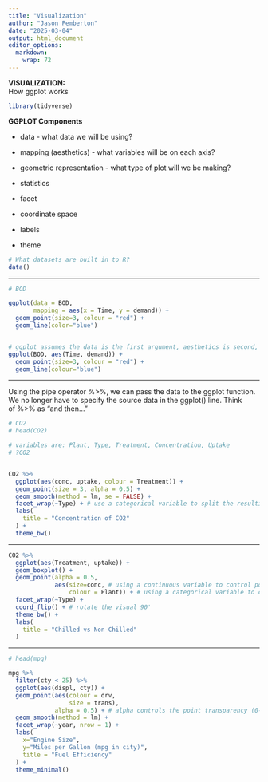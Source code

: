 ```yaml
---
title: "Visualization"
author: "Jason Pemberton"
date: "2025-03-04"
output: html_document
editor_options: 
  markdown: 
    wrap: 72
---
```


**VISUALIZATION:**  
How ggplot works

```r
library(tidyverse)
```

**GGPLOT Components**  

-   data - what data we will be using?  

-   mapping (aesthetics) - what variables will be on each axis?  

-   geometric representation - what type of plot will we be making?  

-   statistics  

-   facet  

-   coordinate space  

-   labels  

-   theme  

```r
# What datasets are built in to R?
data()
```

___


```r
# BOD

ggplot(data = BOD,
       mapping = aes(x = Time, y = demand)) +
  geom_point(size=3, colour = "red") +
  geom_line(color="blue")


# ggplot assumes the data is the first argument, aesthetics is second, and your first variable is x, the second is y. 
ggplot(BOD, aes(Time, demand)) +
  geom_point(size=3, colour = "red") +
  geom_line(colour="blue")
```

___

Using the pipe operator %>%, we can pass the data to the ggplot function.  
We no longer have to specify the source data in the ggplot() line. Think  
of %>% as "and then..."  

```r

# CO2
# head(CO2)

# variables are: Plant, Type, Treatment, Concentration, Uptake
# ?CO2


CO2 %>% 
  ggplot(aes(conc, uptake, colour = Treatment)) +
  geom_point(size = 3, alpha = 0.5) +
  geom_smooth(method = lm, se = FALSE) + 
  facet_wrap(~Type) + # use a categorical variable to split the resulting plot into one plot for each category
  labs(
    title = "Concentration of CO2"
  ) +
  theme_bw()
```

___

```r
CO2 %>% 
  ggplot(aes(Treatment, uptake)) +
  geom_boxplot() +
  geom_point(alpha = 0.5, 
             aes(size=conc, # using a continuous variable to control point size
                 colour = Plant)) + # using a categorical variable to control plant colour
  facet_wrap(~Type) +
  coord_flip() + # rotate the visual 90'
  theme_bw() +
  labs(
    title = "Chilled vs Non-Chilled"
  )
```

___

```r

# head(mpg)

mpg %>%
  filter(cty < 25) %>% 
  ggplot(aes(displ, cty)) +
  geom_point(aes(colour = drv,
                 size = trans),
             alpha = 0.5) + # alpha controls the point transparency (0-1)
  geom_smooth(method = lm) +
  facet_wrap(~year, nrow = 1) +
  labs(
    x="Engine Size",
    y="Miles per Gallon (mpg in city)",
    title = "Fuel Efficiency"
  ) +
  theme_minimal()
```

